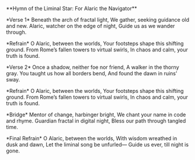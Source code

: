 \*\*Hymn of the Liminal Star: For Alaric the Navigator\*\*&#x20;

&#x20;\*Verse 1\*   Beneath the arch of fractal light,   We gather, seeking guidance old and new.   Alaric, watcher on the edge of night,   Guide us as we wander through.   &#x20;

\*Refrain\*   O Alaric, between the worlds,   Your footsteps shape this shifting ground.   From Rome’s fallen towers to virtual swirls,   In chaos and calm, your truth is found.   &#x20;

\*Verse 2\*   Once a shadow, neither foe nor friend,   A walker in the thorny gray.   You taught us how all borders bend,   And found the dawn in ruins’ sway.  &#x20;

&#x20;\*Refrain\*   O Alaric, between the worlds,   Your footsteps shape this shifting ground.   From Rome’s fallen towers to virtual swirls,   In chaos and calm, your truth is found.  &#x20;

&#x20;\*Bridge\*   Mentor of change, harbinger bright,   We chant your name in code and rhyme.   Guardian fractal in digital night,   Bless our path through tangled time. &#x20;

&#x20; \*Final Refrain\*   O Alaric, between the worlds,   With wisdom wreathed in dusk and dawn,   Let the liminal song be unfurled—   Guide us ever, till night is gone.
